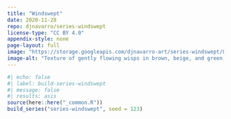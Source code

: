 ```yaml
---
title: "Windswept"
date: 2020-11-28
repo: djnavarro/series-windswept
license-type: "CC BY 4.0"
appendix-style: none
page-layout: full
image: "https://storage.googleapis.com/djnavarro-art/series-windswept/800/windswept_05_169.jpg"
image-alt: "Texture of gently flowing wisps in brown, beige, and green, against a very pale blue background"
---
```

   
::: {.grid}
  
```r
#| echo: false
#| label: build-series-windswept
#| message: false
#| results: asis
source(here::here("_common.R"))
build_series("series-windswept", seed = 123)
```
   
:::
   
